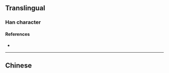 {{character info/new}}
==Translingual==

===Han character===
{{Han char|rn=9|rad=人|as=06|sn=8|four=21282|canj=OMBO|ids=⿰亻页}}

====References====
* {{Han ref|kx=0102.291|uh=3454|ud=13396}}

----

==Chinese==
{{zh-see|㑯}}